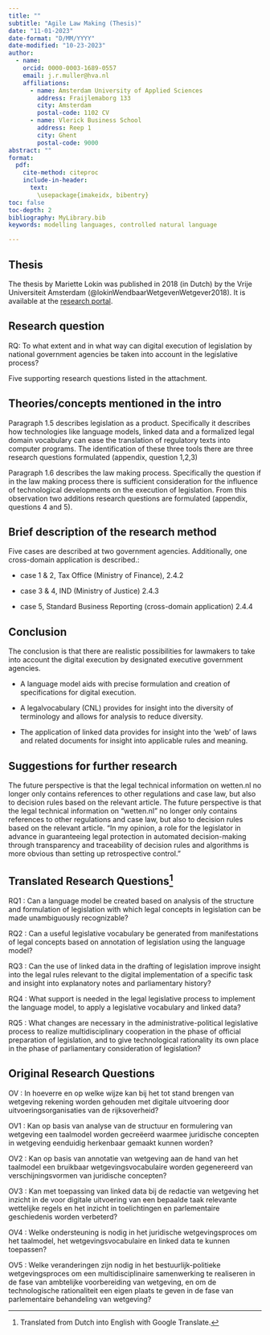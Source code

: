 ```yaml
---
title: ""
subtitle: "Agile Law Making (Thesis)"
date: "11-01-2023"
date-format: "D/MM/YYYY"
date-modified: "10-23-2023"
author:
  - name:
    orcid: 0000-0003-1689-0557
    email: j.r.muller@hva.nl
    affiliations:
      - name: Amsterdam University of Applied Sciences
        address: Fraijlemaborg 133
        city: Amsterdam
        postal-code: 1102 CV
      - name: Vlerick Business School
        address: Reep 1
        city: Ghent
        postal-code: 9000
abstract: ""
format:
  pdf:
    cite-method: citeproc
    include-in-header: 
      text:
        \usepackage{imakeidx, bibentry}
toc: false
toc-depth: 2
bibliography: MyLibrary.bib
keywords: modelling languages, controlled natural language

---
```

## Thesis

The thesis by Mariette Lokin was published in 2018 (in Dutch) by the Vrije Universiteit Amsterdam (@lokinWendbaarWetgevenWetgever2018). It is available at the [research portal](https://research.vu.nl/en/publications/wendbaar-wetgeven).

## Research question

RQ: To what extent and in what way can digital execution of legislation by national government agencies be taken into account in the legislative process?

Five supporting research questions listed in the attachment.

## Theories/concepts mentioned in the intro

Paragraph 1.5 describes legislation as a product. Specifically it describes how technologies like language models, linked data and a formalized legal domain vocabulary can ease the translation of regulatory texts into computer programs. The identification of these three tools there are three research questions formulated (appendix, question 1,2,3)

Paragraph 1.6 describes the law making process. Specifically the question if in the law making process there is sufficient consideration for the influence of technological developments on the execution of legislation. From this observation two additions research questions are formulated (appendix, questions 4 and 5).

## Brief description of the research method

Five cases are described at two government agencies. Additionally, one cross-domain application is described.:

- case 1 & 2, Tax Office (Ministry of Finance), 2.4.2

- case 3 & 4, IND (Ministry of Justice) 2.4.3

- case 5, Standard Business Reporting (cross-domain application) 2.4.4

## Conclusion

The conclusion is that there are realistic possibilities for lawmakers to take into account the digital execution by designated executive government agencies. 

- A language model aids with precise formulation and creation of specifications for digital execution.

- A legalvocabulary (CNL) provides for insight into the diversity of terminology and allows for analysis to reduce diversity.

- The application of linked data provides for insight into the 'web' of laws and related documents for insight into applicable rules and meaning.

## Suggestions for further research

The future perspective is that the legal technical information on wetten.nl no longer only contains references to other regulations and case law, but also to decision rules based on the relevant article. The future perspective is that the legal technical information on "wetten.nl" no longer only contains references to other regulations and case law, but also to decision rules based on the relevant article. "In my opinion, a role for the legislator in advance in guaranteeing legal protection in automated decision-making through transparency and traceability of decision rules and algorithms is more obvious than setting up retrospective control."

\newpage

## Translated Research Questions[^1]

RQ1 : Can a language model be created based on analysis of the structure and formulation of legislation with which legal concepts in legislation can be made unambiguously recognizable?

RQ2 : Can a useful legislative vocabulary be generated from manifestations of legal concepts based on annotation of legislation using the language model?

RQ3 : Can the use of linked data in the drafting of legislation improve insight into the legal rules relevant to the digital implementation of a specific task and insight into explanatory notes and parliamentary history?

RQ4 : What support is needed in the legal legislative process to implement the language model, to apply a legislative vocabulary and linked data?

RQ5 : What changes are necessary in the administrative-political legislative process to realize multidisciplinary cooperation in the phase of official preparation of legislation, and to give technological rationality its own place in the phase of parliamentary consideration of legislation?

[^1]: Translated from Dutch into English with Google Translate.

## Original Research Questions

OV : In hoeverre en op welke wijze kan bij het tot stand brengen van wetgeving rekening worden gehouden met digitale uitvoering door uitvoeringsorganisaties van de rijksoverheid?

OV1 : Kan op basis van analyse van de structuur en formulering van wetgeving een taalmodel worden gecreëerd waarmee juridische concepten in wetgeving eenduidig herkenbaar gemaakt kunnen worden?

OV2 : Kan op basis van annotatie van wetgeving aan de hand van het taalmodel een bruikbaar wetgevingsvocabulaire worden gegenereerd van verschijningsvormen van juridische concepten?

OV3 : Kan met toepassing van linked data bij de redactie van wetgeving het inzicht in de voor digitale uitvoering van een bepaalde taak relevante wettelijke regels en het inzicht in toelichtingen en parlementaire geschiedenis worden verbeterd?

OV4 : Welke ondersteuning is nodig in het juridische wetgevingsproces om het taalmodel, het wetgevingsvocabulaire en linked data te kunnen toepassen?

OV5 : Welke veranderingen zijn nodig in het bestuurlijk-politieke wetgevingsproces om een multidisciplinaire samenwerking te realiseren in de fase van ambtelijke voorbereiding van wetgeving, en om de technologische rationaliteit een eigen plaats te geven in de fase van parlementaire behandeling van wetgeving?